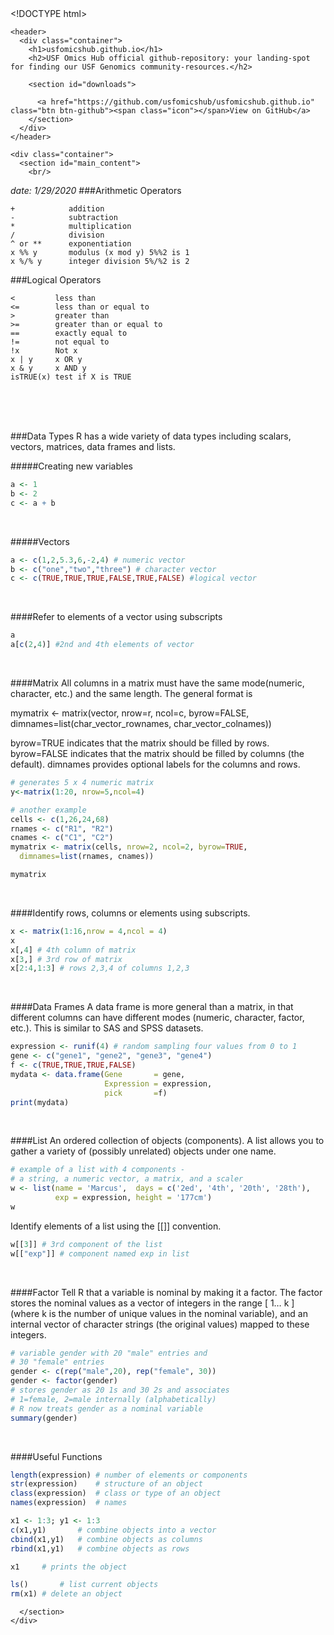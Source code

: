 <!DOCTYPE html>
<html lang="en-US">
  <head>
    <meta charset='utf-8'>
    <meta http-equiv="X-UA-Compatible" content="IE=edge">
    <meta name="viewport" content="width=device-width, initial-scale=1">
    <link rel="stylesheet" href="/assets/css/style.css?v=3b1ea14f0e4b9602ac90929571ec4593591de56a">

<!-- Begin Jekyll SEO tag v2.6.1 -->
<title>Basic_R | USF Omics Hub</title>
<meta name="generator" content="Jekyll v3.8.5" />
<meta property="og:title" content="Basic_R" />
<meta name="author" content="Chengqi(Charley) Wang" />
<meta property="og:locale" content="en_US" />
<meta name="description" content="USF Omics Hub official github-repository: your landing-spot for finding our USF Genomics community-resources." />
<meta property="og:description" content="USF Omics Hub official github-repository: your landing-spot for finding our USF Genomics community-resources." />
<link rel="canonical" href="http://localhost:4000/R_training/basic_R.Rmd" />
<meta property="og:url" content="http://localhost:4000/R_training/basic_R.Rmd" />
<meta property="og:site_name" content="USF Omics Hub" />
<script type="application/ld+json">
{"author":{"@type":"Person","name":"Chengqi(Charley) Wang"},"headline":"Basic_R","description":"USF Omics Hub official github-repository: your landing-spot for finding our USF Genomics community-resources.","@type":"WebPage","url":"http://localhost:4000/R_training/basic_R.Rmd","@context":"https://schema.org"}</script>
<!-- End Jekyll SEO tag -->

  </head>

  <body>

    <header>
      <div class="container">
        <h1>usfomicshub.github.io</h1>
        <h2>USF Omics Hub official github-repository: your landing-spot for finding our USF Genomics community-resources.</h2>

        <section id="downloads">
          
          <a href="https://github.com/usfomicshub/usfomicshub.github.io" class="btn btn-github"><span class="icon"></span>View on GitHub</a>
        </section>
      </div>
    </header>

    <div class="container">
      <section id="main_content">
        <br/>
*date: 1/29/2020*
###Arithmetic Operators
```
+            addition
-            subtraction
*            multiplication
/            division
^ or **	     exponentiation
x %% y	     modulus (x mod y) 5%%2 is 1
x %/% y	     integer division 5%/%2 is 2
```

###Logical Operators
```
<         less than
<=    	  less than or equal to
>     	  greater than
>=    	  greater than or equal to
==    	  exactly equal to
!=    	  not equal to
!x        Not x
x | y     x OR y
x & y     x AND y
isTRUE(x) test if X is TRUE
```
<br/><br/><br/>

###Data Types
R has a wide variety of data types including scalars, vectors,
matrices, data frames and lists.
<br/>

#####Creating new variables
```r
a <- 1
b <- 2
c <- a + b
```
<br/>

#####Vectors
```r
a <- c(1,2,5.3,6,-2,4) # numeric vector
b <- c("one","two","three") # character vector
c <- c(TRUE,TRUE,TRUE,FALSE,TRUE,FALSE) #logical vector
```
<br/>

####Refer to elements of a vector using subscripts
```r
a
a[c(2,4)] #2nd and 4th elements of vector
```
<br/>

####Matrix
All columns in a matrix must have the same mode(numeric, character, etc.) and the same length. The general format is

mymatrix <- matrix(vector, nrow=r, ncol=c, byrow=FALSE, 
   dimnames=list(char_vector_rownames, char_vector_colnames))

byrow=TRUE indicates that the matrix should be filled by rows. byrow=FALSE indicates that the matrix should be filled by columns (the default). dimnames provides optional labels for the columns and rows.

```r
# generates 5 x 4 numeric matrix 
y<-matrix(1:20, nrow=5,ncol=4)

# another example
cells <- c(1,26,24,68)
rnames <- c("R1", "R2")
cnames <- c("C1", "C2") 
mymatrix <- matrix(cells, nrow=2, ncol=2, byrow=TRUE,
  dimnames=list(rnames, cnames))

mymatrix
```
<br/>

####Identify rows, columns or elements using subscripts.
```r
x <- matrix(1:16,nrow = 4,ncol = 4)
x
x[,4] # 4th column of matrix
x[3,] # 3rd row of matrix 
x[2:4,1:3] # rows 2,3,4 of columns 1,2,3
```
<br/>

####Data Frames
A data frame is more general than a matrix, in that different columns can have different modes (numeric, character, factor, etc.). This is similar to SAS and SPSS datasets.
```r
expression <- runif(4) # random sampling four values from 0 to 1
gene <- c("gene1", "gene2", "gene3", "gene4")
f <- c(TRUE,TRUE,TRUE,FALSE)
mydata <- data.frame(Gene       = gene, 
                     Expression = expression, 
                     pick       =f)
print(mydata)
```
<br/>

####List
An ordered collection of objects (components). A list allows you to gather a variety of (possibly unrelated) objects under one name.
```r
# example of a list with 4 components - 
# a string, a numeric vector, a matrix, and a scaler 
w <- list(name = 'Marcus',  days = c('2ed', '4th', '20th', '28th'),
          exp = expression, height = '177cm')
w
```
Identify elements of a list using the [[]] convention.
```r
w[[3]] # 3rd component of the list
w[["exp"]] # component named exp in list
```
<br/>

####Factor
Tell R that a variable is nominal by making it a factor. The factor stores the nominal values as a vector of integers in the range [ 1... k ] (where k is the number of unique values in the nominal variable), and an internal vector of character strings (the original values) mapped to these integers.
```r
# variable gender with 20 "male" entries and 
# 30 "female" entries 
gender <- c(rep("male",20), rep("female", 30)) 
gender <- factor(gender) 
# stores gender as 20 1s and 30 2s and associates
# 1=female, 2=male internally (alphabetically)
# R now treats gender as a nominal variable 
summary(gender)
```
<br/>

####Useful Functions
```r
length(expression) # number of elements or components
str(expression)    # structure of an object 
class(expression)  # class or type of an object
names(expression)  # names

x1 <- 1:3; y1 <- 1:3
c(x1,y1)       # combine objects into a vector
cbind(x1,y1)   # combine objects as columns
rbind(x1,y1)   # combine objects as rows 

x1     # prints the object

ls()       # list current objects
rm(x1) # delete an object


```


      </section>
    </div>

    
  </body>
</html>
